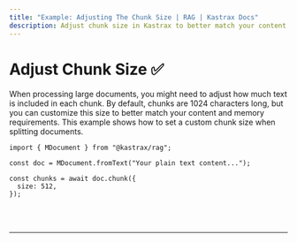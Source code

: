 ```yaml
---
title: "Example: Adjusting The Chunk Size | RAG | Kastrax Docs"
description: Adjust chunk size in Kastrax to better match your content and memory requirements.
---
```



# Adjust Chunk Size ✅

When processing large documents, you might need to adjust how much text is included in each chunk. By default, chunks are 1024 characters long, but you can customize this size to better match your content and memory requirements. This example shows how to set a custom chunk size when splitting documents.

```tsx copy
import { MDocument } from "@kastrax/rag";

const doc = MDocument.fromText("Your plain text content...");

const chunks = await doc.chunk({
  size: 512,
});
```

<br />
<br />
<hr className="dark:border-[#404040] border-gray-300" />
<br />
<br />
<GithubLink
  link={
    "https://github.com/kastrax-ai/kastrax/blob/main/examples/basics/rag/adjust-chunk-size"
  }
/>
